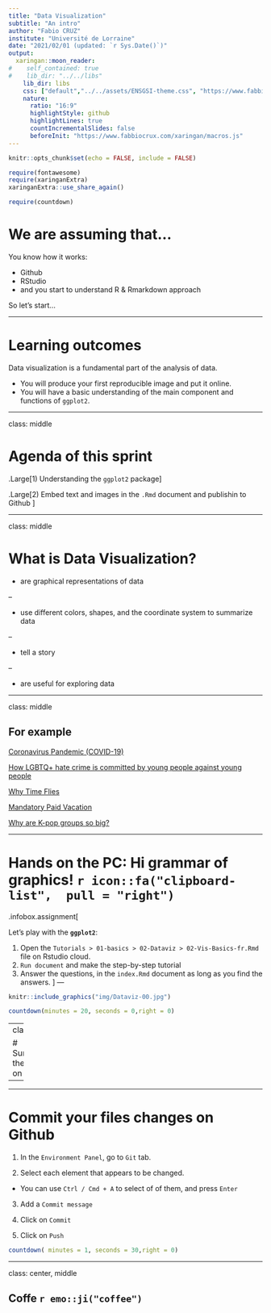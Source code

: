 ```yaml
---
title: "Data Visualization"
subtitle: "An intro"
author: "Fabio CRUZ"
institute: "Université de Lorraine"
date: "2021/02/01 (updated: `r Sys.Date()`)"
output:
  xaringan::moon_reader:
#    self_contained: true
#    lib_dir: "../../libs"
    lib_dir: libs
    css: ["default","../../assets/ENSGSI-theme.css", "https://www.fabbiocrux.com/xaringan/Fabio.css", "https://www.fabbiocrux.com/xaringan/Fabio-fonts.css"]
    nature:
      ratio: "16:9"
      highlightStyle: github
      highlightLines: true
      countIncrementalSlides: false
      beforeInit: "https://www.fabbiocrux.com/xaringan/macros.js"
---
```



```r
knitr::opts_chunk$set(echo = FALSE, include = FALSE)

require(fontawesome)
require(xaringanExtra)
xaringanExtra::use_share_again()

require(countdown)
```

# We are assuming that...

You know how it works:

- Github
- RStudio
- and you start to understand R & Rmarkdown approach

So let's start...


---

# Learning outcomes

Data visualization is a fundamental part of the analysis of data.

- You will produce your first reproducible image and put it online. 
- You will have a basic understanding of the main component and functions of `ggplot2`.


---

class: middle

# Agenda of this sprint


.Large[1) Understanding the `ggplot2` package]

.Large[2) Embed text and images in the `.Rmd` document and  publishin to Github ]

---

class: middle

#  What is Data Visualization?

- are graphical representations of data

--

- use different colors, shapes, and the coordinate system to summarize data

--

- tell a story

--

- are useful for exploring data



---

class: middle

## For example

[Coronavirus Pandemic (COVID-19)](https://ourworldindata.org/coronavirus)

[How LGBTQ+ hate crime is committed by young people against young people](https://www.bbc.com/news/uk-46543874)

[Why Time Flies](https://maximiliankiener.com/digitalprojects/time/)

[Mandatory Paid Vacation](https://www.instagram.com/p/CE1kpM5FhWR/?utm_source=ig_web_copy_link)

[Why are K-pop groups so big?](https://pudding.cool/2020/10/kpop/)




---

# Hands on the PC: Hi  grammar of graphics!    `r icon::fa("clipboard-list",  pull = "right")`


.infobox.assignment[


Let's play with the **`ggplot2`**:


1. Open the `Tutorials > 01-basics > 02-Dataviz > 02-Vis-Basics-fr.Rmd` file on Rstudio cloud.
2. `Run document` and make the step-by-step tutorial
3. Answer the questions, in the  `index.Rmd` document as long as you find the answers.
]
---

```r
knitr::include_graphics("img/Dataviz-00.jpg")
```


```r
countdown(minutes = 20, seconds = 0,right = 0)
```


---
class: middle


# Summarizing the insigths on `ggplot2` 
 
-



---

# Commit your files changes on Github



1. In the `Environment Panel`,  go to `Git` tab.

2. Select each element that appears to be changed.
  - You can use `Ctrl / Cmd + A` to select of of them, and press `Enter`

3. Add a `Commit message`

3. Click on `Commit` 

4. Click on `Push`


```r
countdown( minutes = 1, seconds = 30,right = 0)
```


---


class: center, middle

## Coffe  `r emo::ji("coffee")`

